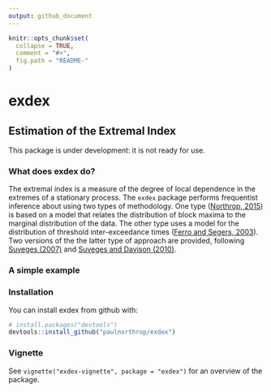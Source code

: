 ```yaml
---
output: github_document
---
```


<!-- README.md is generated from README.Rmd. Please edit that file -->

```r
knitr::opts_chunk$set(
  collapse = TRUE,
  comment = "#>",
  fig.path = "README-"
)
```

# exdex

## Estimation of the Extremal Index

This package is under development: it is not ready for use.

### What does exdex do?

The extremal index \eqn{\theta} is a measure of the degree of local dependence in the extremes of a stationary process.  The `exdex` package performs frequentist inference about \eqn{\theta} using two types of methodology.  One type ([Northrop, 2015](https://doi.org/10.1007/s10687-015-0221-5)) is based on a model that relates the distribution of block maxima to the marginal distribution of the data.  The other type uses a model for the distribution of threshold inter-exceedance times ([Ferro and Segers, 2003](https://doi.org/10.1111/1467-9868.00401)).  Two versions of the the latter type of approach are provided, following [Suveges (2007)](http://dx.doi.org/10.1007/s10687-007-0034-2) and
[Suveges and Davison (2010)](http://dx.doi.org/10.1214/09-AOAS292).

### A simple example

### Installation

You can install exdex from github with:

```r
# install.packages("devtools") 
devtools::install_github("paulnorthrop/exdex")
```

### Vignette

See `vignette("exdex-vignette", package = "exdex")` for an overview of the package.


